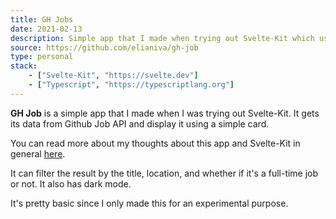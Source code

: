 ```yaml
---
title: GH Jobs
date: 2021-02-13
description: Simple app that I made when trying out Svelte-Kit which uses Github Job API
source: https://github.com/elianiva/gh-job
type: personal
stack:
    - ["Svelte-Kit", "https://svelte.dev"]
    - ["Typescript", "https://typescriptlang.org"]
---
```


**GH Job** is a simple app that I made when I was trying out Svelte-Kit. It gets its data from Github Job API and display it using a simple card.

You can read more about my thoughts about this app and Svelte-Kit in general [here](/posts/trying-out-sveltekit).

It can filter the result by the title, location, and whether if it's a full-time job or not. It also has dark mode.

It's pretty basic since I only made this for an experimental purpose.
